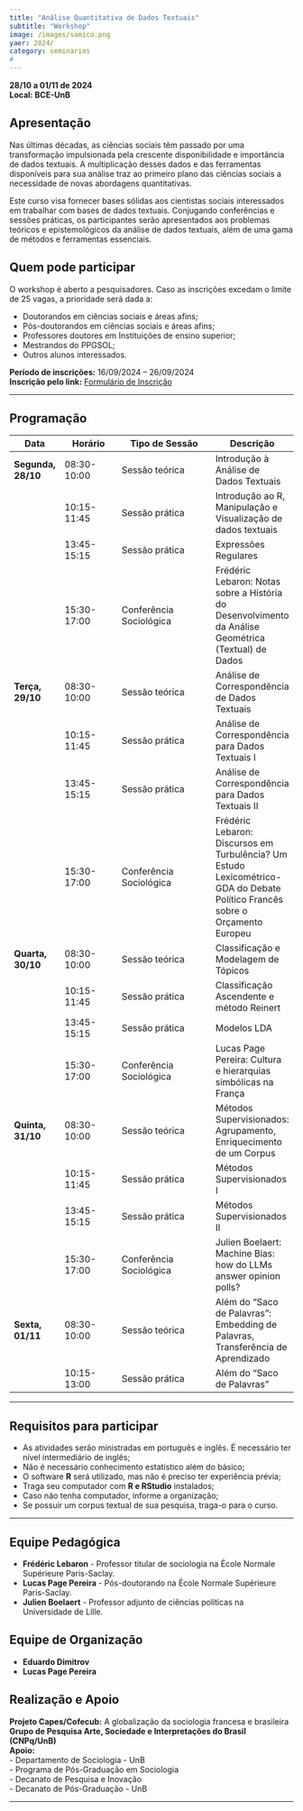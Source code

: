 ```yaml
---
title: "Análise Quantitativa de Dados Textuais"
subtitle: "Workshop"
image: /images/samico.png
yaer: 2024/
category: seminarios
#
---
```


**28/10 a 01/11 de 2024**  
**Local: BCE-UnB**  

## Apresentação

Nas últimas décadas, as ciências sociais têm passado por uma transformação impulsionada pela crescente disponibilidade e importância de dados textuais. A multiplicação desses dados e das ferramentas disponíveis para sua análise traz ao primeiro plano das ciências sociais a necessidade de novas abordagens quantitativas.

Este curso visa fornecer bases sólidas aos cientistas sociais interessados em trabalhar com bases de dados textuais. Conjugando conferências e sessões práticas, os participantes serão apresentados aos problemas teóricos e epistemológicos da análise de dados textuais, além de uma gama de métodos e ferramentas essenciais.

## Quem pode participar

O workshop é aberto a pesquisadores. Caso as inscrições excedam o limite de 25 vagas, a prioridade será dada a:

- Doutorandos em ciências sociais e áreas afins;
- Pós-doutorandos em ciências sociais e áreas afins;
- Professores doutores em Instituições de ensino superior;
- Mestrandos do PPGSOL;
- Outros alunos interessados.

**Período de inscrições:** 16/09/2024 – 26/09/2024  
**Inscrição pelo link:** [Formulário de Inscrição](https://forms.office.com/r/yxBqP3hqFP)

---

## Programação

| Data | Horário | Tipo de Sessão | Descrição |
|------|---------|---------------|------------|
| **Segunda, 28/10** | 08:30-10:00 | Sessão teórica | Introdução à Análise de Dados Textuais |
|  | 10:15-11:45 | Sessão prática | Introdução ao R, Manipulação e Visualização de dados textuais |
|  | 13:45-15:15 | Sessão prática | Expressões Regulares |
|  | 15:30-17:00 | Conferência Sociológica | Frédéric Lebaron: Notas sobre a História do Desenvolvimento da Análise Geométrica (Textual) de Dados |
| **Terça, 29/10** | 08:30-10:00 | Sessão teórica | Análise de Correspondência de Dados Textuais |
|  | 10:15-11:45 | Sessão prática | Análise de Correspondência para Dados Textuais I |
|  | 13:45-15:15 | Sessão prática | Análise de Correspondência para Dados Textuais II |
|  | 15:30-17:00 | Conferência Sociológica | Frédéric Lebaron: Discursos em Turbulência? Um Estudo Lexicométrico-GDA do Debate Político Francês sobre o Orçamento Europeu |
| **Quarta, 30/10** | 08:30-10:00 | Sessão teórica | Classificação e Modelagem de Tópicos |
|  | 10:15-11:45 | Sessão prática | Classificação Ascendente e método Reinert |
|  | 13:45-15:15 | Sessão prática | Modelos LDA |
|  | 15:30-17:00 | Conferência Sociológica | Lucas Page Pereira: Cultura e hierarquias simbólicas na França |
| **Quinta, 31/10** | 08:30-10:00 | Sessão teórica | Métodos Supervisionados: Agrupamento, Enriquecimento de um Corpus |
|  | 10:15-11:45 | Sessão prática | Métodos Supervisionados I |
|  | 13:45-15:15 | Sessão prática | Métodos Supervisionados II |
|  | 15:30-17:00 | Conferência Sociológica | Julien Boelaert: Machine Bias: how do LLMs answer opinion polls? |
| **Sexta, 01/11** | 08:30-10:00 | Sessão teórica | Além do “Saco de Palavras”: Embedding de Palavras, Transferência de Aprendizado |
|  | 10:15-13:00 | Sessão prática | Além do “Saco de Palavras” |

---

## Requisitos para participar

- As atividades serão ministradas em português e inglês. É necessário ter nível intermediário de inglês;
- Não é necessário conhecimento estatístico além do básico;
- O software **R** será utilizado, mas não é preciso ter experiência prévia;
- Traga seu computador com **R e RStudio** instalados;
- Caso não tenha computador, informe a organização;
- Se possuir um corpus textual de sua pesquisa, traga-o para o curso.

---

## Equipe Pedagógica

- **Frédéric Lebaron** - Professor titular de sociologia na École Normale Supérieure Paris-Saclay.
- **Lucas Page Pereira** - Pós-doutorando na École Normale Supérieure Paris-Saclay.
- **Julien Boelaert** - Professor adjunto de ciências políticas na Universidade de Lille.

## Equipe de Organização

- **Eduardo Dimitrov**  
- **Lucas Page Pereira**  

## Realização e Apoio

**Projeto Capes/Cofecub:** A globalização da sociologia francesa e brasileira  
**Grupo de Pesquisa Arte, Sociedade e Interpretações do Brasil (CNPq/UnB)**  
**Apoio:**  
- Departamento de Sociologia - UnB  
- Programa de Pós-Graduação em Sociologia  
- Decanato de Pesquisa e Inovação  
- Decanato de Pós-Graduação - UnB  

---

